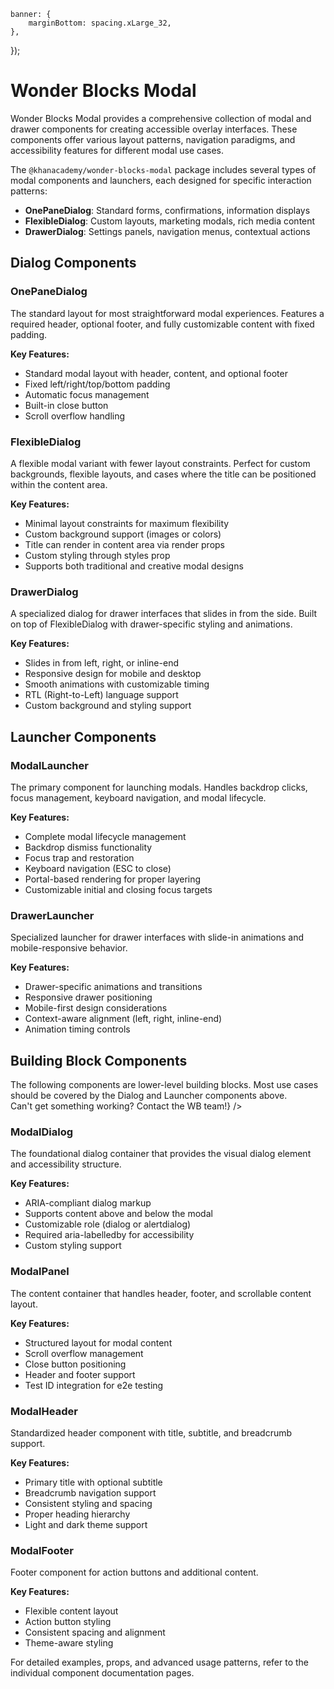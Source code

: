 
<Meta
    title="Packages / Modal / Overview"
/>

    banner: {
        marginBottom: spacing.xLarge_32,
    },

});

# Wonder Blocks Modal

Wonder Blocks Modal provides a comprehensive collection of modal and drawer components for creating accessible overlay interfaces. These components offer various layout patterns, navigation paradigms, and accessibility features for different modal use cases.

The `@khanacademy/wonder-blocks-modal` package includes several types of modal components and launchers, each designed for specific interaction patterns:

- **OnePaneDialog**: Standard forms, confirmations, information displays
- **FlexibleDialog**: Custom layouts, marketing modals, rich media content
- **DrawerDialog**: Settings panels, navigation menus, contextual actions

## Dialog Components

### OnePaneDialog

The standard layout for most straightforward modal experiences. Features a required header, optional footer, and fully customizable content with fixed padding.

**Key Features:**
- Standard modal layout with header, content, and optional footer
- Fixed left/right/top/bottom padding
- Automatic focus management
- Built-in close button
- Scroll overflow handling

<Canvas of={OnePaneDialogStories.Default} />

### FlexibleDialog

A flexible modal variant with fewer layout constraints. Perfect for custom backgrounds, flexible layouts, and cases where the title can be positioned within the content area.

**Key Features:**
- Minimal layout constraints for maximum flexibility
- Custom background support (images or colors)
- Title can render in content area via render props
- Custom styling through styles prop
- Supports both traditional and creative modal designs

<Canvas of={FlexibleDialogStories.Default} />

### DrawerDialog

A specialized dialog for drawer interfaces that slides in from the side. Built on top of FlexibleDialog with drawer-specific styling and animations.

**Key Features:**
- Slides in from left, right, or inline-end
- Responsive design for mobile and desktop
- Smooth animations with customizable timing
- RTL (Right-to-Left) language support
- Custom background and styling support

<Canvas of={DrawerDialogStories.Default} />

## Launcher Components

### ModalLauncher

The primary component for launching modals. Handles backdrop clicks, focus management, keyboard navigation, and modal lifecycle.

**Key Features:**
- Complete modal lifecycle management
- Backdrop dismiss functionality
- Focus trap and restoration
- Keyboard navigation (ESC to close)
- Portal-based rendering for proper layering
- Customizable initial and closing focus targets

<Canvas of={ModalLauncherStories.Default} />

### DrawerLauncher

Specialized launcher for drawer interfaces with slide-in animations and mobile-responsive behavior.

**Key Features:**
- Drawer-specific animations and transitions
- Responsive drawer positioning
- Mobile-first design considerations
- Context-aware alignment (left, right, inline-end)
- Animation timing controls

<Canvas of={DrawerLauncherStories.Default} />

## Building Block Components

<View style={styles.banner}>
    <Banner
        kind="info"
        text={<>The following components are lower-level building blocks. Most use cases should be covered by the Dialog and Launcher components above.<br />Can't get something working? Contact the WB team!</>}
    />
</View>

### ModalDialog

The foundational dialog container that provides the visual dialog element and accessibility structure.

**Key Features:**
- ARIA-compliant dialog markup
- Supports content above and below the modal
- Customizable role (dialog or alertdialog)
- Required aria-labelledby for accessibility
- Custom styling support

<Canvas of={ModalDialogStories.Default} />

### ModalPanel

The content container that handles header, footer, and scrollable content layout.

**Key Features:**
- Structured layout for modal content
- Scroll overflow management
- Close button positioning
- Header and footer support
- Test ID integration for e2e testing

<Canvas of={ModalPanelStories.Default} />

### ModalHeader

Standardized header component with title, subtitle, and breadcrumb support.

**Key Features:**
- Primary title with optional subtitle
- Breadcrumb navigation support
- Consistent styling and spacing
- Proper heading hierarchy
- Light and dark theme support

<Canvas of={ModalHeaderStories.Default} />

### ModalFooter

Footer component for action buttons and additional content.

**Key Features:**
- Flexible content layout
- Action button styling
- Consistent spacing and alignment
- Theme-aware styling

<Canvas of={ModalFooterStories.Default} />

For detailed examples, props, and advanced usage patterns, refer to the individual component documentation pages.
